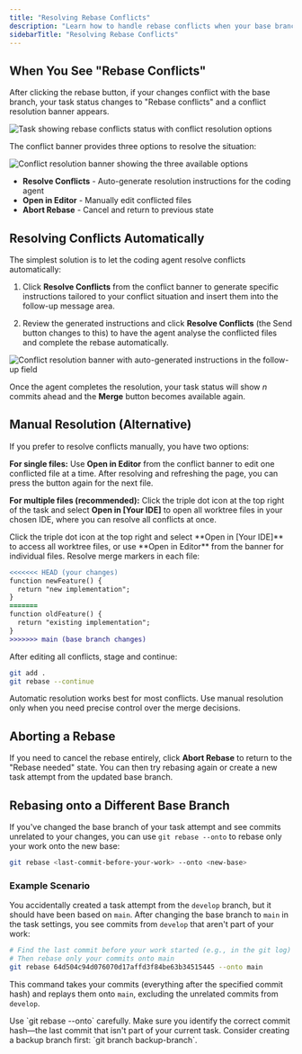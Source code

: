 ```yaml
---
title: "Resolving Rebase Conflicts"
description: "Learn how to handle rebase conflicts when your base branch has advanced, using either manual resolution or automatic conflict resolution with coding agents."
sidebarTitle: "Resolving Rebase Conflicts"
---
```


## When You See "Rebase Conflicts"

After clicking the rebase button, if your changes conflict with the base branch, your task status changes to "Rebase conflicts" and a conflict resolution banner appears.

<Frame>
<img src="/images/vk-rebase-conflicts-top.png" alt="Task showing rebase conflicts status with conflict resolution options" />
</Frame>

The conflict banner provides three options to resolve the situation:

<Frame>
<img src="/images/vk-rebase-banner.png" alt="Conflict resolution banner showing the three available options" />
</Frame>

- **Resolve Conflicts** - Auto-generate resolution instructions for the coding agent
- **Open in Editor** - Manually edit conflicted files
- **Abort Rebase** - Cancel and return to previous state

## Resolving Conflicts Automatically

The simplest solution is to let the coding agent resolve conflicts automatically:

1. Click **Resolve Conflicts** from the conflict banner to generate specific instructions tailored to your conflict situation and insert them into the follow-up message area.

2. Review the generated instructions and click **Resolve Conflicts** (the Send button changes to this) to have the agent analyse the conflicted files and complete the rebase automatically.

<Frame>
<img src="/images/vk-rebase-conflicts-prompt.png" alt="Conflict resolution banner with auto-generated instructions in the follow-up field" />
</Frame>

Once the agent completes the resolution, your task status will show *n* commits ahead and the **Merge** button becomes available again.

## Manual Resolution (Alternative)

If you prefer to resolve conflicts manually, you have two options:

**For single files:** Use **Open in Editor** from the conflict banner to edit one conflicted file at a time. After resolving and refreshing the page, you can press the button again for the next file.

**For multiple files (recommended):** Click the triple dot icon at the top right of the task and select **Open in [Your IDE]** to open all worktree files in your chosen IDE, where you can resolve all conflicts at once.

<Steps>
<Step title="Open your IDE">
  Click the triple dot icon at the top right and select **Open in [Your IDE]** to access all worktree files, or use **Open in Editor** from the banner for individual files.
</Step>

<Step title="Edit conflicted files">
  Resolve merge markers in each file:
  
  ```diff
  <<<<<<< HEAD (your changes)
  function newFeature() {
    return "new implementation";
  }
  =======
  function oldFeature() {
    return "existing implementation";
  }
  >>>>>>> main (base branch changes)
  ```
</Step>

<Step title="Continue the rebase">
  After editing all conflicts, stage and continue:
  
  ```bash
  git add .
  git rebase --continue
  ```
</Step>
</Steps>

<Tip>
Automatic resolution works best for most conflicts. Use manual resolution only when you need precise control over the merge decisions.
</Tip>

## Aborting a Rebase

If you need to cancel the rebase entirely, click **Abort Rebase** to return to the "Rebase needed" state. You can then try rebasing again or create a new task attempt from the updated base branch.

## Rebasing onto a Different Base Branch

If you've changed the base branch of your task attempt and see commits unrelated to your changes, you can use `git rebase --onto` to rebase only your work onto the new base:

```bash
git rebase <last-commit-before-your-work> --onto <new-base>
```

### Example Scenario

You accidentally created a task attempt from the `develop` branch, but it should have been based on `main`. After changing the base branch to `main` in the task settings, you see commits from `develop` that aren't part of your work:

```bash
# Find the last commit before your work started (e.g., in the git log)
# Then rebase only your commits onto main
git rebase 64d504c94d076070d17affd3f84be63b34515445 --onto main
```

This command takes your commits (everything after the specified commit hash) and replays them onto `main`, excluding the unrelated commits from `develop`.

<Warning>
Use `git rebase --onto` carefully. Make sure you identify the correct commit hash—the last commit that isn't part of your current task. Consider creating a backup branch first: `git branch backup-branch`.
</Warning>

